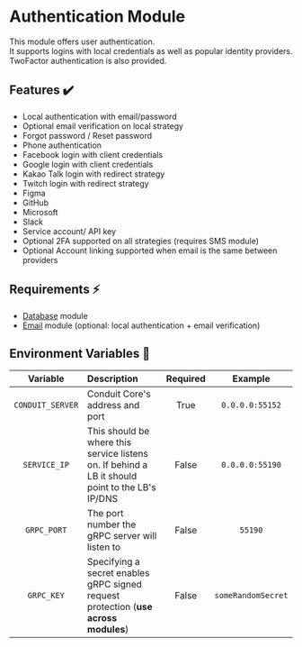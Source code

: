 # Authentication Module

This module offers user authentication.<br />
It supports logins with local credentials as well as popular identity providers.<br />
TwoFactor authentication is also provided.

## Features ✔️

- Local authentication with email/password
- Optional email verification on local strategy
- Forgot password / Reset password
- Phone authentication
- Facebook login with client credentials
- Google login with client credentials
- Kakao Talk login with redirect strategy
- Twitch login with redirect strategy
- Figma
- GitHub
- Microsoft
- Slack
- Service account/ API key
- Optional 2FA supported on all strategies (requires SMS module)
- Optional Account linking supported when email is the same between providers

## Requirements ⚡

- [Database](../database) module
- [Email](../email) module (optional: local authentication + email verification)

## Environment Variables 📃 <a name="env-vars"></a>

|       Variable       | Description                                          | Required |      Example       |
|:--------------------:|:-----------------------------------------------------|:--------:|:------------------:|
|   `CONDUIT_SERVER`   | Conduit Core's address and port                      |   True   |  `0.0.0.0:55152`   |
|     `SERVICE_IP`     | This should be where this service listens on. If behind a LB it should point to the LB's IP/DNS  |   False   |  `0.0.0.0:55190`   |
|     `GRPC_PORT`      | The port number the gRPC server will listen to                      |  False   |  `55190`           |
|     `GRPC_KEY`       | Specifying a secret enables gRPC signed request protection (**use across modules**) |  False   | `someRandomSecret` |
